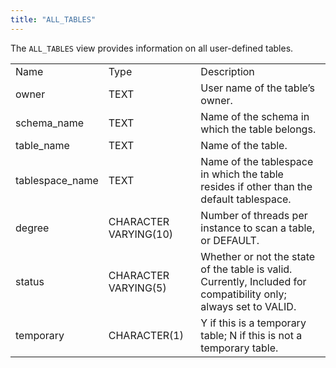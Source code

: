 ```yaml
---
title: "ALL_TABLES"
---
```


<div id="all_tables" class="registered_link"></div>

The `ALL_TABLES` view provides information on all user-defined tables.

|                 |                       |                                                                                                                  |
| --------------- | --------------------- | ---------------------------------------------------------------------------------------------------------------- |
| Name            | Type                  | Description                                                                                                      |
| owner           | TEXT                  | User name of the table’s owner.                                                                                  |
| schema_name     | TEXT                  | Name of the schema in which the table belongs.                                                                   |
| table_name      | TEXT                  | Name of the table.                                                                                               |
| tablespace_name | TEXT                  | Name of the tablespace in which the table resides if other than the default tablespace.                          |
| degree          | CHARACTER VARYING(10) | Number of threads per instance to scan a table, or DEFAULT.                                                      |
| status          | CHARACTER VARYING(5)  | Whether or not the state of the table is valid. Currently, Included for compatibility only; always set to VALID. |
| temporary       | CHARACTER(1)          | Y if this is a temporary table; N if this is not a temporary table.                                              |
